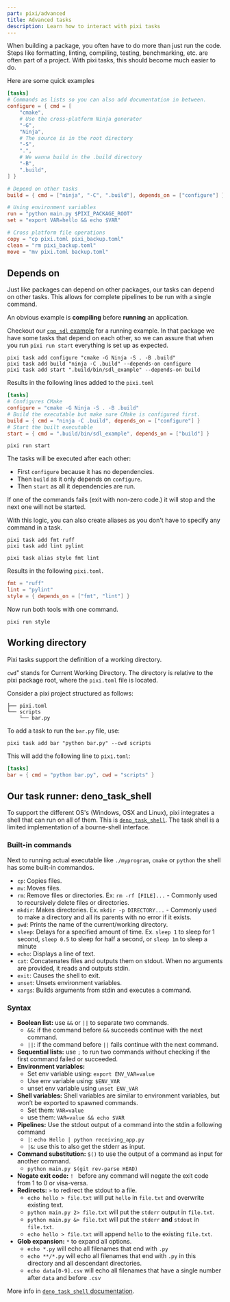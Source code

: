 ```yaml
---
part: pixi/advanced
title: Advanced tasks
description: Learn how to interact with pixi tasks
---
```


When building a package, you often have to do more than just run the code.
Steps like formatting, linting, compiling, testing, benchmarking, etc. are often part of a project.
With pixi tasks, this should become much easier to do.

Here are some quick examples

```toml title="pixi.toml" showLineNumbers
[tasks]
# Commands as lists so you can also add documentation in between.
configure = { cmd = [
    "cmake",
    # Use the cross-platform Ninja generator
    "-G",
    "Ninja",
    # The source is in the root directory
    "-S",
    ".",
    # We wanna build in the .build directory
    "-B",
    ".build",
] }

# Depend on other tasks
build = { cmd = ["ninja", "-C", ".build"], depends_on = ["configure"] }

# Using environment variables
run = "python main.py $PIXI_PACKAGE_ROOT"
set = "export VAR=hello && echo $VAR"

# Cross platform file operations
copy = "cp pixi.toml pixi_backup.toml"
clean = "rm pixi_backup.toml"
move = "mv pixi.toml backup.toml"
```

## Depends on

Just like packages can depend on other packages, our tasks can depend on other tasks.
This allows for complete pipelines to be run with a single command.

An obvious example is **compiling** before **running** an application.

Checkout our [`cpp_sdl` example](https://github.com/prefix-dev/pixi/tree/main/examples/cpp-sdl) for a running example.
In that package we have some tasks that depend on each other, so we can assure that when you run `pixi run start` everything is set up as expected.

```fish
pixi task add configure "cmake -G Ninja -S . -B .build"
pixi task add build "ninja -C .build" --depends-on configure
pixi task add start ".build/bin/sdl_example" --depends-on build
```

Results in the following lines added to the `pixi.toml`

```toml title="pixi.toml" showLineNumbers
[tasks]
# Configures CMake
configure = "cmake -G Ninja -S . -B .build"
# Build the executable but make sure CMake is configured first.
build = { cmd = "ninja -C .build", depends_on = ["configure"] }
# Start the built executable
start = { cmd = ".build/bin/sdl_example", depends_on = ["build"] }
```

```shell
pixi run start
```

The tasks will be executed after each other:

- First `configure` because it has no dependencies.
- Then `build` as it only depends on `configure`.
- Then `start` as all it dependencies are run.

If one of the commands fails (exit with non-zero code.) it will stop and the next one will not be started.

With this logic, you can also create aliases as you don't have to specify any command in a task.

```shell
pixi task add fmt ruff
pixi task add lint pylint
```

```shell
pixi task alias style fmt lint
```

Results in the following `pixi.toml`.

```toml title="pixi.toml" showLineNumbers
fmt = "ruff"
lint = "pylint"
style = { depends_on = ["fmt", "lint"] }
```

Now run both tools with one command.

```shell
pixi run style
```

## Working directory
Pixi tasks support the definition of a working directory.

`cwd`" stands for Current Working Directory.
The directory is relative to the pixi package root, where the `pixi.toml` file is located.

Consider a pixi project structured as follows:
```shell
├── pixi.toml
└── scripts
    └── bar.py
```

To add a task to run the `bar.py` file, use:
```shell
pixi task add bar "python bar.py" --cwd scripts
```

This will add the following line to `pixi.toml`:
```toml title="pixi.toml" showLineNumbers
[tasks]
bar = { cmd = "python bar.py", cwd = "scripts" }
```

## Our task runner: deno_task_shell

To support the different OS's (Windows, OSX and Linux), pixi integrates a shell that can run on all of them.
This is [`deno_task_shell`](https://deno.land/manual@v1.35.0/tools/task_runner#built-in-commands).
The task shell is a limited implementation of a bourne-shell interface.

### Built-in commands
Next to running actual executable like `./myprogram`, `cmake` or `python` the shell has some built-in commandos.

- `cp`: Copies files.
- `mv`: Moves files.
- `rm`: Remove files or directories.
  Ex: `rm -rf [FILE]...` - Commonly used to recursively delete files or directories.
- `mkdir`: Makes directories.
  Ex. `mkdir -p DIRECTORY...` - Commonly used to make a directory and all its parents with no error if it exists.
- `pwd`: Prints the name of the current/working directory.
- `sleep`: Delays for a specified amount of time.
  Ex. `sleep 1` to sleep for 1 second, `sleep 0.5` to sleep for half a second, or `sleep 1m` to sleep a minute
- `echo`: Displays a line of text.
- `cat`: Concatenates files and outputs them on stdout. When no arguments are provided, it reads and outputs stdin.
- `exit`: Causes the shell to exit.
- `unset`: Unsets environment variables.
- `xargs`: Builds arguments from stdin and executes a command.

### Syntax

- **Boolean list:** use `&&` or `||` to separate two commands.
  - `&&`: if the command before `&&` succeeds continue with the next command.
  - `||`: if the command before `||` fails continue with the next command.
- **Sequential lists:** use `;` to run two commands without checking if the first command failed or succeeded.
- **Environment variables:**
  - Set env variable using: `export ENV_VAR=value`
  - Use env variable using: `$ENV_VAR`
  - unset env variable using `unset ENV_VAR`
- **Shell variables:** Shell variables are similar to environment variables, but won’t be exported to spawned commands.
  - Set them: `VAR=value`
  - use them: `VAR=value && echo $VAR`
- **Pipelines:** Use the stdout output of a command into the stdin a following command
  - `|`: `echo Hello | python receiving_app.py`
  - `|&`: use this to also get the stderr as input.
- **Command substitution:** `$()` to use the output of a command as input for another command.
  - `python main.py $(git rev-parse HEAD)`
- **Negate exit code:** `! ` before any command will negate the exit code from 1 to 0 or visa-versa.
- **Redirects:** `>` to redirect the stdout to a file.
  - `echo hello > file.txt` will put `hello` in `file.txt` and overwrite existing text.
  - `python main.py 2> file.txt` will put the `stderr` output in `file.txt`.
  - `python main.py &> file.txt` will put the `stderr` **and** `stdout` in `file.txt`.
  - `echo hello > file.txt` will append `hello` to the existing `file.txt`.
- **Glob expansion:** `*` to expand all options.
  - `echo *.py` will echo all filenames that end with `.py`
  - `echo **/*.py` will echo all filenames that end with `.py` in this directory and all descendant directories.
  - `echo data[0-9].csv` will echo all filenames that have a single number after `data` and before `.csv`

More info in [`deno_task_shell` documentation](https://deno.land/manual@v1.35.0/tools/task_runner#task-runner).
